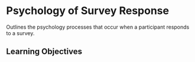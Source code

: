 # Psychology of Survey Response

Outlines the psychology processes that occur when a participant responds to a survey.

## Learning Objectives